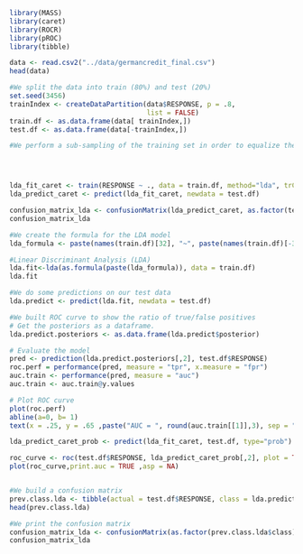 ```r
library(MASS)
library(caret)
library(ROCR)
library(pROC)
library(tibble)
```

```r
data <- read.csv2("../data/germancredit_final.csv")
head(data)

```


```r
#We split the data into train (80%) and test (20%)
set.seed(3456)
trainIndex <- createDataPartition(data$RESPONSE, p = .8,
                                  list = FALSE)
train.df <- as.data.frame(data[ trainIndex,])
test.df <- as.data.frame(data[-trainIndex,])

```

```r


#We perform a sub-sampling of the training set in order to equalize the amount of good ratings and bad ratings in the RESPONSE feature. We reduce the amount of "Good rating"





```

```r

lda_fit_caret <- train(RESPONSE ~ ., data = train.df, method="lda", trControl = trainControl(method = "cv", sampling = "down"))
lda_predict_caret <- predict(lda_fit_caret, newdata = test.df)

confusion_matrix_lda <- confusionMatrix(lda_predict_caret, as.factor(test.df$RESPONSE), positive= "Good Rating")
confusion_matrix_lda

```


```r
#We create the formula for the LDA model
lda_formula <- paste(names(train.df)[32], "~", paste(names(train.df)[-32], collapse=" + "))

#Linear Discriminant Analysis (LDA)
lda.fit<-lda(as.formula(paste(lda_formula)), data = train.df)
lda.fit

#We do some predictions on our test data
lda.predict <- predict(lda.fit, newdata = test.df)
```

```r

#We built ROC curve to show the ratio of true/false positives
# Get the posteriors as a dataframe.
lda.predict.posteriors <- as.data.frame(lda.predict$posterior)

# Evaluate the model
pred <- prediction(lda.predict.posteriors[,2], test.df$RESPONSE)
roc.perf = performance(pred, measure = "tpr", x.measure = "fpr")
auc.train <- performance(pred, measure = "auc")
auc.train <- auc.train@y.values

# Plot ROC curve
plot(roc.perf)
abline(a=0, b= 1)
text(x = .25, y = .65 ,paste("AUC = ", round(auc.train[[1]],3), sep = ""))

```

```r

lda_predict_caret_prob <- predict(lda_fit_caret, test.df, type="prob")

roc_curve <- roc(test.df$RESPONSE, lda_predict_caret_prob[,2], plot = TRUE, print.auc = TRUE)
plot(roc_curve,print.auc = TRUE ,asp = NA)



```


```r
#We build a confusion matrix
prev.class.lda <- tibble(actual = test.df$RESPONSE, class = lda.predict$class)
head(prev.class.lda)

#We print the confusion matrix
confusion_matrix_lda <- confusionMatrix(as.factor(prev.class.lda$class), as.factor(prev.class.lda$actual), positive= "Good Rating")
confusion_matrix_lda
```

